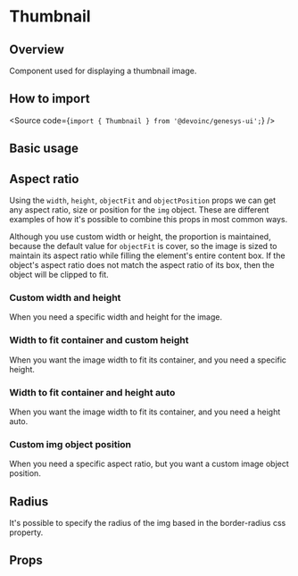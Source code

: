 

<Meta of={Stories} />

# Thumbnail

## Overview

Component used for displaying a thumbnail image.

## How to import

<Source code={`import { Thumbnail } from '@devoinc/genesys-ui';`} />

## Basic usage

<Canvas of={Stories.Base} />

## Aspect ratio

Using the `width`, `height`, `objectFit` and `objectPosition` props we can get
any aspect ratio, size or position for the `img` object. These are different
examples of how it's possible to combine this props in most common ways.

Although you use custom width or height, the proportion is maintained, because
the default value for `objectFit` is cover, so the image is sized to maintain
its aspect ratio while filling the element's entire content box.
If the object's aspect ratio does not match the aspect ratio of its box, then
the object will be clipped to fit.

### Custom width and height

When you need a specific width and height for the image.

<Canvas of={Stories.CustomSize} />

### Width to fit container and custom height

When you want the image width to fit its container, and you need a specific
height.

<Canvas of={Stories.FitContainerCustomHeight} />

### Width to fit container and height auto

When you want the image width to fit its container, and you need a height auto.

<Canvas of={Stories.FitContainerHeightAuto} />

### Custom img object position

When you need a specific aspect ratio, but you want a custom image object
position.

<Canvas of={Stories.CustomObjectPosition} />

## Radius

It's possible to specify the radius of the img based in the border-radius css
property.

<Canvas of={Stories.Radius} />

## Props

<ArgTypes of={Stories} />
